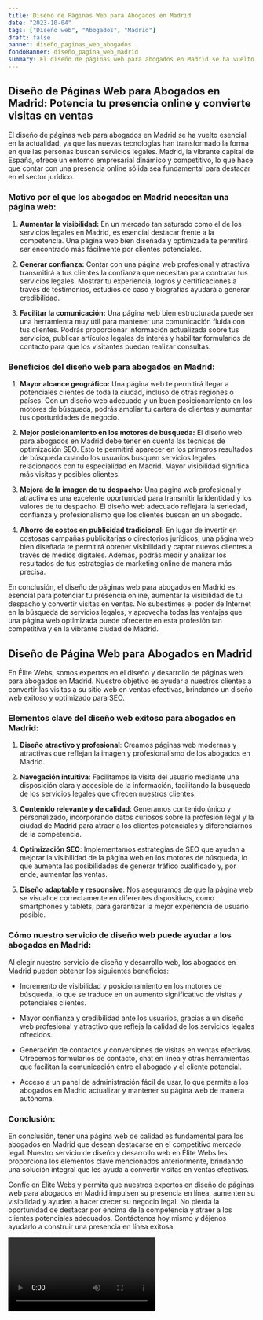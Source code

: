```yaml
---
title: Diseño de Páginas Web para Abogados en Madrid
date: "2023-10-04"
tags: ["Diseño web", "Abogados", "Madrid"]
draft: false
banner: diseño_paginas_web_abogados
fondoBanner: diseño_pagina_web_madrid
summary: El diseño de páginas web para abogados en Madrid se ha vuelto esencial en la actualidad, ya que las nuevas tecnologías han transformado la forma en que las personas buscan servicios legales. Madrid, la vibrante capital de España, ofrece un entorno empresarial dinámico y competitivo, lo que hace que contar con una presencia online sólida sea fundamental para destacar en el sector jurídico.
---
```



## Diseño de Páginas Web para Abogados en Madrid: Potencia tu presencia online y convierte visitas en ventas

El diseño de páginas web para abogados en Madrid se ha vuelto esencial en la actualidad, ya que las nuevas tecnologías han transformado la forma en que las personas buscan servicios legales. Madrid, la vibrante capital de España, ofrece un entorno empresarial dinámico y competitivo, lo que hace que contar con una presencia online sólida sea fundamental para destacar en el sector jurídico.

### Motivo por el que los abogados en Madrid necesitan una página web:

1. **Aumentar la visibilidad:** En un mercado tan saturado como el de los servicios legales en Madrid, es esencial destacar frente a la competencia. Una página web bien diseñada y optimizada te permitirá ser encontrado más fácilmente por clientes potenciales.

2. **Generar confianza:** Contar con una página web profesional y atractiva transmitirá a tus clientes la confianza que necesitan para contratar tus servicios legales. Mostrar tu experiencia, logros y certificaciones a través de testimonios, estudios de caso y biografías ayudará a generar credibilidad.

3. **Facilitar la comunicación:** Una página web bien estructurada puede ser una herramienta muy útil para mantener una comunicación fluida con tus clientes. Podrás proporcionar información actualizada sobre tus servicios, publicar artículos legales de interés y habilitar formularios de contacto para que los visitantes puedan realizar consultas.

### Beneficios del diseño web para abogados en Madrid:

1. **Mayor alcance geográfico:** Una página web te permitirá llegar a potenciales clientes de toda la ciudad, incluso de otras regiones o países. Con un diseño web adecuado y un buen posicionamiento en los motores de búsqueda, podrás ampliar tu cartera de clientes y aumentar tus oportunidades de negocio.

2. **Mejor posicionamiento en los motores de búsqueda:** El diseño web para abogados en Madrid debe tener en cuenta las técnicas de optimización SEO. Esto te permitirá aparecer en los primeros resultados de búsqueda cuando los usuarios busquen servicios legales relacionados con tu especialidad en Madrid. Mayor visibilidad significa más visitas y posibles clientes.

3. **Mejora de la imagen de tu despacho:** Una página web profesional y atractiva es una excelente oportunidad para transmitir la identidad y los valores de tu despacho. El diseño web adecuado reflejará la seriedad, confianza y profesionalismo que los clientes buscan en un abogado.

4. **Ahorro de costos en publicidad tradicional:** En lugar de invertir en costosas campañas publicitarias o directorios jurídicos, una página web bien diseñada te permitirá obtener visibilidad y captar nuevos clientes a través de medios digitales. Además, podrás medir y analizar los resultados de tus estrategias de marketing online de manera más precisa.

En conclusión, el diseño de páginas web para abogados en Madrid es esencial para potenciar tu presencia online, aumentar la visibilidad de tu despacho y convertir visitas en ventas. No subestimes el poder de Internet en la búsqueda de servicios legales, y aprovecha todas las ventajas que una página web optimizada puede ofrecerte en esta profesión tan competitiva y en la vibrante ciudad de Madrid.

<GifSeo />

<Cta />

## Diseño de Página Web para Abogados en Madrid

En Élite Webs, somos expertos en el diseño y desarrollo de páginas web para abogados en Madrid. Nuestro objetivo es ayudar a nuestros clientes a convertir las visitas a su sitio web en ventas efectivas, brindando un diseño web exitoso y optimizado para SEO.

### Elementos clave del diseño web exitoso para abogados en Madrid:

1. **Diseño atractivo y profesional**: Creamos páginas web modernas y atractivas que reflejan la imagen y profesionalismo de los abogados en Madrid.

2. **Navegación intuitiva**: Facilitamos la visita del usuario mediante una disposición clara y accesible de la información, facilitando la búsqueda de los servicios legales que ofrecen nuestros clientes.

3. **Contenido relevante y de calidad**: Generamos contenido único y personalizado, incorporando datos curiosos sobre la profesión legal y la ciudad de Madrid para atraer a los clientes potenciales y diferenciarnos de la competencia.

4. **Optimización SEO**: Implementamos estrategias de SEO que ayudan a mejorar la visibilidad de la página web en los motores de búsqueda, lo que aumenta las posibilidades de generar tráfico cualificado y, por ende, aumentar las ventas.

5. **Diseño adaptable y responsive**: Nos aseguramos de que la página web se visualice correctamente en diferentes dispositivos, como smartphones y tablets, para garantizar la mejor experiencia de usuario posible.

### Cómo nuestro servicio de diseño web puede ayudar a los abogados en Madrid:

Al elegir nuestro servicio de diseño y desarrollo web, los abogados en Madrid pueden obtener los siguientes beneficios:

- Incremento de visibilidad y posicionamiento en los motores de búsqueda, lo que se traduce en un aumento significativo de visitas y potenciales clientes.

- Mayor confianza y credibilidad ante los usuarios, gracias a un diseño web profesional y atractivo que refleja la calidad de los servicios legales ofrecidos.

- Generación de contactos y conversiones de visitas en ventas efectivas. Ofrecemos formularios de contacto, chat en línea y otras herramientas que facilitan la comunicación entre el abogado y el cliente potencial.

- Acceso a un panel de administración fácil de usar, lo que permite a los abogados en Madrid actualizar y mantener su página web de manera autónoma.

### Conclusión:

En conclusión, tener una página web de calidad es fundamental para los abogados en Madrid que desean destacarse en el competitivo mercado legal. Nuestro servicio de diseño y desarrollo web en Élite Webs les proporciona los elementos clave mencionados anteriormente, brindando una solución integral que les ayuda a convertir visitas en ventas efectivas.

Confíe en Élite Webs y permita que nuestros expertos en diseño de páginas web para abogados en Madrid impulsen su presencia en línea, aumenten su visibilidad y ayuden a hacer crecer su negocio legal. No pierda la oportunidad de destacar por encima de la competencia y atraer a los clientes potenciales adecuados. Contáctenos hoy mismo y déjenos ayudarlo a construir una presencia en línea exitosa.

<Video />

<CtaBot job="Abogados" city="Madrid" />

<Gmaps query="Madrid+españa+maps" />
